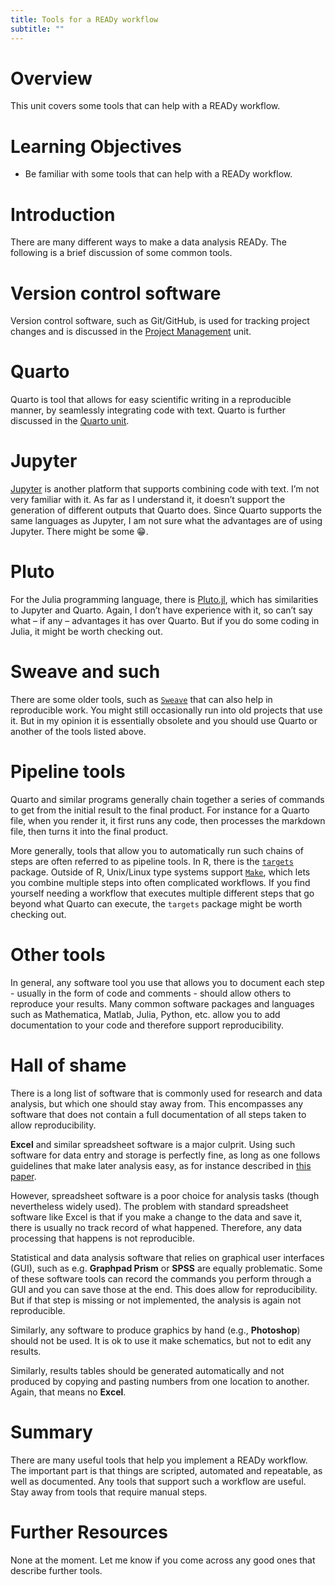 ```yaml
---
title: Tools for a READy workflow
subtitle: ""
---
```


# Overview

This unit covers some tools that can help with a READy workflow.


# Learning Objectives

- Be familiar with some tools that can help with a READy workflow.


# Introduction

There are many different ways to make a data analysis READy. The following is a brief discussion of some common tools.


# Version control software

Version control software, such as Git/GitHub, is used for tracking project changes and is discussed in the [Project Management](/content/module-ready-workflow/ready-project-management/ready-project-management.qmd) unit.


# Quarto

Quarto is tool that allows for easy scientific writing in a reproducible manner, by seamlessly integrating code with text. Quarto is further discussed in the [Quarto unit](/content/module-intro-tools/tools-quarto.qmd).


# Jupyter 

[Jupyter](https://jupyter.org/) is another platform that supports combining code with text. I'm not very familiar with it. As far as I understand it, it doesn't support the generation of different outputs that Quarto does. Since Quarto supports the same languages as Jupyter, I am not sure what the advantages are of using Jupyter. There might be some 😁.


# Pluto

For the Julia programming language, there is [Pluto.jl](https://plutojl.org/), which has similarities to Jupyter and Quarto. Again, I don't have experience with it, so can't say what -- if any -- advantages it has over Quarto. But if you do some coding in Julia, it might be worth checking out.


# Sweave and such

There are some older tools, such as [`Sweave`](https://en.wikipedia.org/wiki/Sweave) that can also help in reproducible work. You might still occasionally run into old projects that use it. But in my opinion it is essentially obsolete and you should use Quarto or another of the tools listed above.


# Pipeline tools

Quarto and similar programs generally chain together a series of commands to get from the initial result to the final product. For instance for a Quarto file, when you render it, it first runs any code, then processes the markdown file, then turns it into the final product.

More generally, tools that allow you to automatically run such chains of steps are often referred to as pipeline tools. In R, there is the [`targets`](https://books.ropensci.org/targets/) package. Outside of R, Unix/Linux type systems support [`Make`](https://www.gnu.org/software/make/), which lets you combine multiple steps into often complicated workflows. If you find yourself needing a workflow that executes multiple different steps that go beyond what Quarto can execute, the `targets` package might be worth checking out.


# Other tools

In general, any software tool you use that allows you to document each step - usually in the form of code and comments - should allow others to reproduce your results. Many common software packages and languages such as Mathematica, Matlab, Julia, Python, etc. allow you to add documentation to your code and therefore support reproducibility.



# Hall of shame

There is a long list of software that is commonly used for research and data analysis, but which one should stay away from. This encompasses any software that does not contain a full documentation of all steps taken to allow reproducibility. 

**Excel** and similar spreadsheet software is a major culprit. Using such software for data entry and storage is perfectly fine, as long as one follows guidelines that make later analysis easy, as for instance described in [this paper](https://doi.org/10.1080/00031305.2017.1375989).

However, spreadsheet software is a poor choice for analysis tasks (though nevertheless widely used). The problem with standard spreadsheet software like Excel is that if you make a change to the data and save it, there is usually no track record of what happened. Therefore, any data processing that happens is not reproducible. 

Statistical and data analysis software that relies on graphical user interfaces (GUI), such as e.g. **Graphpad Prism** or **SPSS** are equally problematic. Some of these software tools can record the commands you perform through a GUI and you can save those at the end. This does allow for reproducibility. But if that step is missing or not implemented, the analysis is again not reproducible.

Similarly, any software to produce graphics by hand (e.g., **Photoshop**) should not be used. It is ok to use it make schematics, but not to edit any results.

Similarly, results tables should be generated automatically and not produced by copying and pasting numbers from one location to another. Again, that means no **Excel**.

::: Note
:::


# Summary

There are many useful tools that help you implement a READy workflow. The important part is that things are scripted, automated and repeatable, as well as documented. Any tools that support such a workflow are useful. Stay away from tools that require manual steps.


# Further Resources

None at the moment. Let me know if you come across any good ones that describe further tools.
